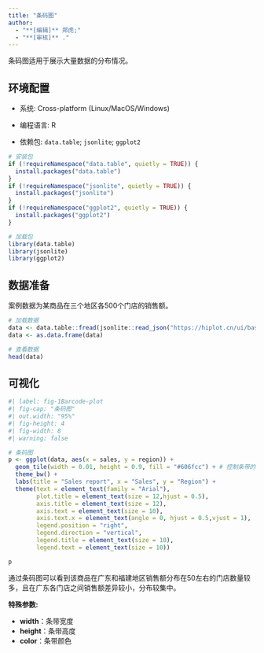 ```yaml
---
title: "条码图"
author:
  - "**[编辑]** 郑虎;"
  - "**[审核]** ."
---
```


条码图适用于展示大量数据的分布情况。

## 环境配置

-   系统: Cross-platform (Linux/MacOS/Windows)

-   编程语言: R

-   依赖包: `data.table`; `jsonlite`; `ggplot2`

```r
# 安装包
if (!requireNamespace("data.table", quietly = TRUE)) {
  install.packages("data.table")
}
if (!requireNamespace("jsonlite", quietly = TRUE)) {
  install.packages("jsonlite")
}
if (!requireNamespace("ggplot2", quietly = TRUE)) {
  install.packages("ggplot2")
}

# 加载包
library(data.table)
library(jsonlite)
library(ggplot2)
```

## 数据准备

案例数据为某商品在三个地区各500个门店的销售额。

```r
# 加载数据
data <- data.table::fread(jsonlite::read_json("https://hiplot.cn/ui/basic/barcode-plot/data.json")$exampleData$textarea[[1]])
data <- as.data.frame(data)

# 查看数据
head(data)
```

## 可视化

```r
#| label: fig-1Barcode-plot
#| fig-cap: "条码图"
#| out.width: "95%"
#| fig-height: 4
#| fig-width: 8
#| warning: false

# 条码图
p <- ggplot(data, aes(x = sales, y = region)) +
  geom_tile(width = 0.01, height = 0.9, fill = "#606fcc") + # 控制条带的宽度和高度
  theme_bw() +
  labs(title = "Sales report", x = "Sales", y = "Region") +
  theme(text = element_text(family = "Arial"),
        plot.title = element_text(size = 12,hjust = 0.5),
        axis.title = element_text(size = 12),
        axis.text = element_text(size = 10),
        axis.text.x = element_text(angle = 0, hjust = 0.5,vjust = 1),
        legend.position = "right",
        legend.direction = "vertical",
        legend.title = element_text(size = 10),
        legend.text = element_text(size = 10))

p
```

通过条码图可以看到该商品在广东和福建地区销售额分布在50左右的门店数量较多，且在广东各门店之间销售额差异较小，分布较集中。

::: callout-tip
**特殊参数: **

- **width**：条带宽度
- **height**：条带高度
- **color**：条带颜色
:::

